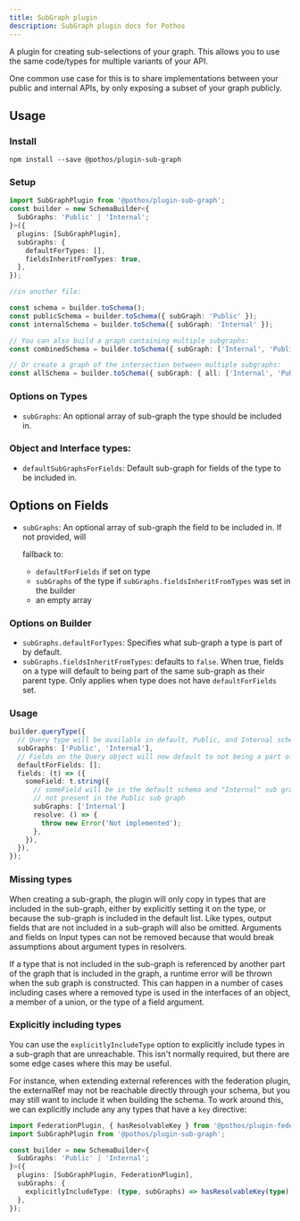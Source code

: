 ```yaml
---
title: SubGraph plugin
description: SubGraph plugin docs for Pothos
---
```


A plugin for creating sub-selections of your graph. This allows you to use the same code/types for
multiple variants of your API.

One common use case for this is to share implementations between your public and internal APIs, by
only exposing a subset of your graph publicly.

## Usage

### Install

```package-install
npm install --save @pothos/plugin-sub-graph
```

### Setup

```typescript
import SubGraphPlugin from '@pothos/plugin-sub-graph';
const builder = new SchemaBuilder<{
  SubGraphs: 'Public' | 'Internal';
}>({
  plugins: [SubGraphPlugin],
  subGraphs: {
    defaultForTypes: [],
    fieldsInheritFromTypes: true,
  },
});

//in another file:

const schema = builder.toSchema();
const publicSchema = builder.toSchema({ subGraph: 'Public' });
const internalSchema = builder.toSchema({ subGraph: 'Internal' });

// You can also build a graph containing multiple subgraphs:
const combinedSchema = builder.toSchema({ subGraph: ['Internal', 'Public'] });

// Or create a graph of the intersection between multiple subgraphs:
const allSchema = builder.toSchema({ subGraph: { all: ['Internal', 'Public'] } });
```

### Options on Types

- `subGraphs`: An optional array of sub-graph the type should be included in.

### Object and Interface types:

- `defaultSubGraphsForFields`: Default sub-graph for fields of the type to be included in.

## Options on Fields

- `subGraphs`: An optional array of sub-graph the field to be included in. If not provided, will

  fallback to:

  - `defaultForFields` if set on type
  - `subGraphs` of the type if `subGraphs.fieldsInheritFromTypes` was set in the builder
  - an empty array

### Options on Builder

- `subGraphs.defaultForTypes`: Specifies what sub-graph a type is part of by default.
- `subGraphs.fieldsInheritFromTypes`: defaults to `false`. When true, fields on a type will default
  to being part of the same sub-graph as their parent type. Only applies when type does not have
  `defaultForFields` set.

### Usage

```typescript
builder.queryType({
  // Query type will be available in default, Public, and Internal schemas
  subGraphs: ['Public', 'Internal'],
  // Fields on the Query object will now default to not being a part of any subgraph
  defaultForFields: [];
  fields: (t) => ({
    someField: t.string({
      // someField will be in the default schema and "Internal" sub graph, but
      // not present in the Public sub graph
      subGraphs: ['Internal']
      resolve: () => {
        throw new Error('Not implemented');
      },
    }),
  }),
});
```

### Missing types

When creating a sub-graph, the plugin will only copy in types that are included in the sub-graph,
either by explicitly setting it on the type, or because the sub-graph is included in the default
list. Like types, output fields that are not included in a sub-graph will also be omitted. Arguments
and fields on Input types can not be removed because that would break assumptions about argument
types in resolvers.

If a type that is not included in the sub-graph is referenced by another part of the graph that is
included in the graph, a runtime error will be thrown when the sub graph is constructed. This can
happen in a number of cases including cases where a removed type is used in the interfaces of an
object, a member of a union, or the type of a field argument.

### Explicitly including types

You can use the `explicitlyIncludeType` option to explicitly include types in a sub-graph that are
unreachable.  This isn't normally required, but there are some edge cases where this may be useful.

For instance, when extending external references with the federation plugin, the externalRef may
not be reachable directly through your schema, but you may still want to include it when building the
schema.  To work around this, we can explicitly include any any types that have a `key` directive:


```typescript
import FederationPlugin, { hasResolvableKey } from '@pothos/plugin-federation';
import SubGraphPlugin from '@pothos/plugin-sub-graph';

const builder = new SchemaBuilder<{
  SubGraphs: 'Public' | 'Internal';
}>({
  plugins: [SubGraphPlugin, FederationPlugin],
  subGraphs: {
    explicitlyIncludeType: (type, subGraphs) => hasResolvableKey(type)
  },
});
```
